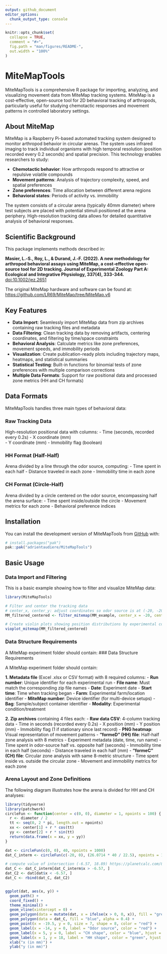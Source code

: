 ```yaml
---
output: github_document
editor_options: 
  chunk_output_type: console
---
```



```r
knitr::opts_chunk$set(
  collapse = TRUE,
  comment = "#>",
  fig.path = "man/figures/README-",
  out.width = "100%"
)
```

# MiteMapTools

MiteMapTools is a comprehensive R package for importing, analyzing, and visualizing movement data from MiteMap tracking systems. MiteMap is a cost-effective, open-source tool for 2D behavioral tracking of arthropods, particularly useful for studying chemotactic responses and movement patterns in controlled laboratory settings.

## About MiteMap

MiteMap is a Raspberry Pi-based automated tracking system designed to monitor arthropod behavior in circular arenas. The system uses infrared imaging to track individual organisms with high temporal resolution (position recorded every 0.2 seconds) and spatial precision. This technology enables researchers to study:

- **Chemotactic behavior**: How arthropods respond to attractive or repulsive volatile compounds
- **Movement patterns**: Analysis of trajectory complexity, speed, and spatial preferences  
- **Zone preferences**: Time allocation between different arena regions
- **Behavioral states**: Periods of activity vs. immobility

The system consists of a circular arena (typically 40mm diameter) where test subjects are placed with potential stimuli positioned at the arena periphery. High-resolution tracking data allows for detailed quantitative analysis of behavioral responses.

## Scientific Background

This package implements methods described in:

**Masier, L.‐S., Roy, L., & Durand, J.‐F. (2022). A new methodology for arthropod behavioral assays using MiteMap, a cost‐effective open‐source tool for 2D tracking. Journal of Experimental Zoology Part A: Ecological and Integrative Physiology, 337(4), 333-344.** [doi:10.1002/jez.2651](https://onlinelibrary.wiley.com/doi/10.1002/jez.2651)

The original MiteMap hardware and software can be found at: <https://github.com/LR69/MiteMap/tree/MiteMap.v6>

## Key Features

- **Data Import**: Seamlessly import MiteMap data from zip archives containing raw tracking files and metadata
- **Data Filtering**: Clean tracking data by removing artifacts, centering coordinates, and filtering by time/space constraints
- **Behavioral Analysis**: Calculate metrics like zone preferences, movement speeds, and immobility periods
- **Visualization**: Create publication-ready plots including trajectory maps, heatmaps, and statistical summaries
- **Statistical Testing**: Built-in functions for binomial tests of zone preferences with multiple comparison corrections
- **Multiple Data Formats**: Support for raw positional data and processed zone metrics (HH and CH formats)

## Data Formats

MiteMapTools handles three main types of behavioral data:

### Raw Tracking Data
High-resolution positional data with columns:
- Time (seconds, recorded every 0.2s)
- X coordinate (mm)  
- Y coordinate (mm)
- Immobility flag (boolean)

### HH Format (Half-Half)
Arena divided by a line through the odor source, computing:
- Time spent in each half
- Distance traveled in each zone
- Immobility time in each zone

### CH Format (Circle-Half)  
Arena divided by a circle centered on the odor source, encompassing half the arena surface:
- Time spent inside/outside the circle
- Movement metrics for each zone
- Behavioral preference indices

## Installation

You can install the development version of MiteMapTools from [GitHub](https://github.com/) with:

```r
# install.packages("pak")
pak::pak("adrientaudiere/MiteMapTools")
```

## Basic Usage

### Data Import and Filtering

This is a basic example showing how to filter and visualize MiteMap data:

```r
library(MiteMapTools)

# Filter and center the tracking data
# center_x, center_y: adjust coordinates so odor source is at (-20, -20)
MM_filtered_centered <- filter_mitemap(MM_example, center_x = -20, center_y = -20)

# Create violin plots showing position distributions by experimental condition
vioplot_mitemap(MM_filtered_centered)
```

### Data Structure Requirements

A MiteMap experiment folder should contain:
### Data Structure Requirements

A MiteMap experiment folder should contain:

**1. Metadata file** (Excel .xlsx or CSV format) with 8 required columns:
   - **Run number**: Unique identifier for each experimental run
   - **File name**: Must match the corresponding zip file names
   - **Date**: Experiment date
   - **Start time**: Time when tracking began
   - **Farm**: Experimental farm/location identifier
   - **MiteMap number**: Device identifier (for multi-device setups)
   - **Bag**: Sample/subject container identifier
   - **Modality**: Experimental condition/treatment

**2. Zip archives** containing 4 files each:
   - **Raw data CSV**: 4-column tracking data
     - Time in seconds (recorded every 0.2s)
     - X position (mm)
     - Y position (mm)
     - Immobility flag (1 if stationary since last record)
   - **PNG heatmap**: Visual representation of movement patterns
   - **"formeD" (HH) file**: Half-half zone analysis with 8 metrics
     - Experiment metadata (date, time, run name)
     - Time spent in odor-source half vs. opposite half (seconds)
     - Immobility time in each half (seconds)
     - Distance traveled in each half (mm)
   - **"formeC" (CH) file**: Circular zone analysis with same 8-metric structure
     - Time spent inside vs. outside the circular zone
     - Movement and immobility metrics for each zone

### Arena Layout and Zone Definitions

The following diagram illustrates how the arena is divided for HH and CH analyses:
        
```r
library(tidyverse)
library(patchwork)
circleFun <- function(center = c(0, 0), diameter = 1, npoints = 100) {
  r <- diameter / 2
  tt <- seq(0, 2 * pi, length.out = npoints)
  xx <- center[1] + r * cos(tt)
  yy <- center[2] + r * sin(tt)
  return(data.frame(x = xx, y = yy))
}

dat <- circleFun(c(0, 0), 40, npoints = 1000)
dat_C_interm <- circleFun(c(-20, 0), (26.0714 * 40 / 22.5), npoints = 1000)

# compute value of intersection (-6.57, 18.89) https://planetcalc.com/8098/
dat_C <- dat_C_interm[dat_C_interm$x > -6.57, ]
dat_C2 <- dat[dat$x < -6.57, ]
dat_C <- rbind(dat_C, dat_C2)


ggplot(dat, aes(x, y)) +
  geom_path() +
  coord_fixed() +
  theme_minimal() +
  geom_vline(xintercept = 0) +
  geom_polygon(data = mutate(dat, x = ifelse(x > 0, 0, x)), fill = "green") +
  geom_polygon(data = dat_C, fill = "blue", alpha = 0.4) +
  geom_point(x = -19.5, y = 0, size = 7, shape = 8, color = "red") +
  geom_label(x = -14, y = 0, label = "Odor source", color = "red") +
  geom_label(x = 5, y = 0, label = "CH shape", color = "blue", hjust = 0) +
  geom_label(x = 1, y = 18, label = "HH shape", color = "green", hjust = 0) +
  xlab("x (in mm)") +
  ylab("y (in mm)")
```

        
